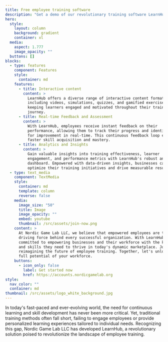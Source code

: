 ```yaml
---
title: Free employee training software
description: "Get a demo of our revolutionary training software LearnHub "
hero:
  style:
    layout: column
    background: gradient
    container: xl
  media:
    aspect: 1.777
    image_opacity: ""
  buttons: []
blocks:
  - type: features
    component: Features
    style:
      container: md
    features:
      - title: Interactive content
        content: >
          LearnHub offers a diverse range of interactive content formats,
          including videos, simulations, quizzes, and gamified exercises,
          keeping learners engaged and motivated throughout their training
          journey.
      - title: Real-time Feedback and Assessment
        content: >
          With LearnHub, employees receive instant feedback on their
          performance, allowing them to track their progress and identify areas
          for improvement in real-time. This continuous feedback loop enables
          faster skill acquisition and mastery.
      - title: Analytics and Insights
        content: >
          Gain valuable insights into training effectiveness, learner
          engagement, and performance metrics with LearnHub's robust analytics
          dashboard. Empowered with data-driven insights, businesses can
          optimize their training initiatives and drive measurable results.
  - type: text_media
    component: TextMedia
    style:
      container: md
      template: column
      reverse: false
    media:
      image_size: "50"
      title: Image
      image_opacity: ""
      embed: youtube
      thumbnail: /src/assets/join-now.png
    content: >
      At Nordic Game Lab LLC, we believe that empowered employees are the
      driving force behind every successful organization. With LearnHub, we're
      committed to empowering businesses and their workforce with the knowledge
      and skills they need to thrive in today's dynamic marketplace. Join us in
      reimagining the future of employee training. Together, let's unlock the
      full potential of your workforce.
    buttons:
      - icon_only: false
        label: Get started now
        href: https://accounts.nordicgamelab.org
style:
  nav_color: ""
  container: md
thumbnail: /src/assets/logo_white_background.jpg
---
```

In today's fast-paced and ever-evolving world, the need for continuous learning and skill development has never been more critical. Yet, traditional training methods often fall short, failing to engage employees or provide personalized learning experiences tailored to individual needs. Recognizing this gap, Nordic Game Lab LLC has developed LearnHub, a revolutionary solution poised to revolutionize the landscape of employee training.
